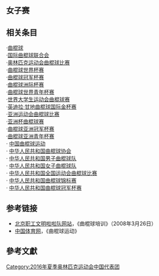 {{奥运中国代表团参赛项目表
|年份=2016年
|比赛项目=曲棍球
|项目符号文件名称= 
|金牌数=/
|银牌数=
|铜牌数=/
|奖牌总数=
}}


{{MedalTableTop|width = 250px}}
{{MedalSport | [[曲棍球|曲棍球]]}}
{{MedalCompetition|奧林匹克運動會 [[File:Olympic_rings.svg|40px]]}}
{{MedalSilver|[[2008年夏季奧林匹克運動會|2008年北京]]|[[2008年夏季奧林匹克運動會女子曲棍球比賽|女子]]}}
{{MedalBottom}}
 
== 女子赛 ==
 

== 相关条目 ==
·[[曲棍球|曲棍球]] <br />
·[[国际曲棍球联合会|国际曲棍球联合会]] <br />
·[[奥林匹克运动会曲棍球比赛|奥林匹克运动会曲棍球比赛]]  <br />
·[[曲棍球世界杯赛|曲棍球世界杯赛]] <br />
·[[曲棍球冠军杯赛|曲棍球冠军杯赛]] <br />
·[[曲棍球洲际杯赛|曲棍球洲际杯赛]] <br />
·[[曲棍球世界青年杯赛|曲棍球世界青年杯赛]] <br />
·[[世界大学生运动会曲棍球赛|世界大学生运动会曲棍球赛]] <br />
·[[英迪拉·甘地曲棍球国际金杯赛|英迪拉·甘地曲棍球国际金杯赛]] <br />

·[[亚洲运动会曲棍球比赛|亚洲运动会曲棍球比赛]] <br />
·[[亚洲杯曲棍球赛|亚洲杯曲棍球赛]] <br />
·[[曲棍球亚洲冠军杯赛|曲棍球亚洲冠军杯赛]] <br />
·[[曲棍球亚洲青年杯赛|曲棍球亚洲青年杯赛]] <br />

· [[中国曲棍球运动|中国曲棍球运动]] <br />
· [[中华人民共和国曲棍球协会|中华人民共和国曲棍球协会]] <br />
· [[中华人民共和国男子曲棍球队|中华人民共和国男子曲棍球队]] <br />
· [[中华人民共和国女子曲棍球队|中华人民共和国女子曲棍球队]] <br />
· [[中华人民共和国全国运动会曲棍球比赛|中华人民共和国全国运动会曲棍球比赛]] <br />
· [[中华人民共和国曲棍球锦标赛|中华人民共和国曲棍球锦标赛]] <br />
· [[中华人民共和国曲棍球冠军杯赛|中华人民共和国曲棍球冠军杯赛]]


== 参考链接 ==
* [http://lld.bjzgh.org/template/10001/file.jsp?cid=11&aid=530 北京职工文明啦啦队网站]{{dead link|date=2017年11月 |bot=InternetArchiveBot |fix-attempted=yes }}，《曲棍球培训》（2008年3月26日）
* [https://web.archive.org/web/20080514061805/http://www.sinosports.net/items/qugunqiu/qugunqiu.php 中国体育网]，《曲棍球运动》
 

== 參考文獻 ==

{{reflist}}

{{2016年夏季奥林匹克运动会中国代表团参赛项目}}

[[Category:2016年夏季奥林匹克运动会中国代表团|Category:2016年夏季奥林匹克运动会中国代表团]]